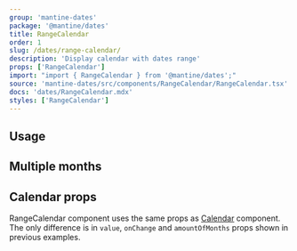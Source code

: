 ```yaml
---
group: 'mantine-dates'
package: '@mantine/dates'
title: RangeCalendar
order: 1
slug: /dates/range-calendar/
description: 'Display calendar with dates range'
props: ['RangeCalendar']
import: "import { RangeCalendar } from '@mantine/dates';"
source: 'mantine-dates/src/components/RangeCalendar/RangeCalendar.tsx'
docs: 'dates/RangeCalendar.mdx'
styles: ['RangeCalendar']
---
```



## Usage

<Demo data={RangeCalendarDemos.usage} />

## Multiple months

<Demo data={RangeCalendarDemos.multipleMonths} />

## Calendar props

RangeCalendar component uses the same props as [Calendar](/dates/calendar/) component.
The only difference is in `value`, `onChange` and `amountOfMonths` props shown in previous examples.
